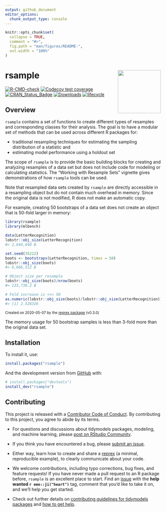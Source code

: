 ```yaml
---
output: github_document
editor_options: 
  chunk_output_type: console
---
```


```r
knitr::opts_chunk$set(
  collapse = TRUE,
  comment = "#>",
  fig.path = "man/figures/README-",
  out.width = "100%"
)
```

# rsample <a href='https://rsample.tidymodels.org/'><img src='man/figures/logo.png' align="right" height="139" /></a>

<!-- badges: start -->
[![R-CMD-check](https://github.com/tidymodels/rsample/workflows/R-CMD-check/badge.svg)](https://github.com/tidymodels/rsample/actions)
[![Codecov test coverage](https://codecov.io/gh/tidymodels/rsample/branch/main/graph/badge.svg)](https://codecov.io/gh/tidymodels/rsample?branch=main)
[![CRAN_Status_Badge](https://www.r-pkg.org/badges/version/rsample)](https://cran.r-project.org/package=rsample)
[![Downloads](https://cranlogs.r-pkg.org/badges/rsample)](https://cran.r-project.org/package=rsample)
[![lifecycle](https://img.shields.io/badge/lifecycle-stable-brightgreen.svg)](https://lifecycle.r-lib.org/articles/stages.html)
<!-- badges: end -->


## Overview

`rsample` contains a set of functions to create different types of resamples and corresponding classes for their analysis. 
The goal is to have a modular set of methods that can be used across different R packages for:
 
 * traditional resampling techniques for estimating the sampling distribution of a statistic and
 * estimating model performance using a holdout set
 
The scope of `rsample` is to provide the basic building blocks for creating and analyzing resamples of a data set but does not include code for modeling or calculating statistics. The "Working with Resample Sets" vignette gives demonstrations of how `rsample` tools can be used.  

Note that resampled data sets created by `rsample` are directly accessible in a resampling object but do not contain much overhead in memory. Since the original data is not modified, R does not make an automatic copy. 
 
For example, creating 50 bootstraps of a data set does not create an object that is 50-fold larger in memory:

``` r
library(rsample)
library(mlbench)

data(LetterRecognition)
lobstr::obj_size(LetterRecognition)
#> 2,644,640 B

set.seed(35222)
boots <- bootstraps(LetterRecognition, times = 50)
lobstr::obj_size(boots)
#> 6,686,512 B

# Object size per resample
lobstr::obj_size(boots)/nrow(boots)
#> 133,730.2 B

# Fold increase is <<< 50
as.numeric(lobstr::obj_size(boots)/lobstr::obj_size(LetterRecognition))
#> [1] 2.528326
```

<sup>Created on 2020-05-07 by the [reprex package](https://reprex.tidyverse.org) (v0.3.0)</sup>

The memory usage for 50 bootstrap samples is less than 3-fold more than the original data set. 


## Installation

To install it, use:

```r
install.packages("rsample")
```

And the development version from [GitHub](https://github.com/) with:

``` r
# install.packages("devtools")
install_dev("rsample")
```

## Contributing

This project is released with a [Contributor Code of Conduct](https://contributor-covenant.org/version/2/0/CODE_OF_CONDUCT.html). By contributing to this project, you agree to abide by its terms.

- For questions and discussions about tidymodels packages, modeling, and machine learning, please [post on RStudio Community](https://community.rstudio.com/new-topic?category_id=15&tags=tidymodels,question).

- If you think you have encountered a bug, please [submit an issue](https://github.com/tidymodels/rsample/issues).

- Either way, learn how to create and share a [reprex](https://reprex.tidyverse.org/articles/articles/learn-reprex.html) (a minimal, reproducible example), to clearly communicate about your code.

- We welcome contributions, including typo corrections, bug fixes, and feature requests! If you have never made a pull request to an R package before, `rsample` is an excellent place to start. Find an [issue](https://github.com/tidymodels/rsample/issues/) with the **help wanted `r emo::ji("heart")`** tag, comment that you'd like to take it on, and we'll help you get started.

- Check out further details on [contributing guidelines for tidymodels packages](https://www.tidymodels.org/contribute/) and [how to get help](https://www.tidymodels.org/help/).


